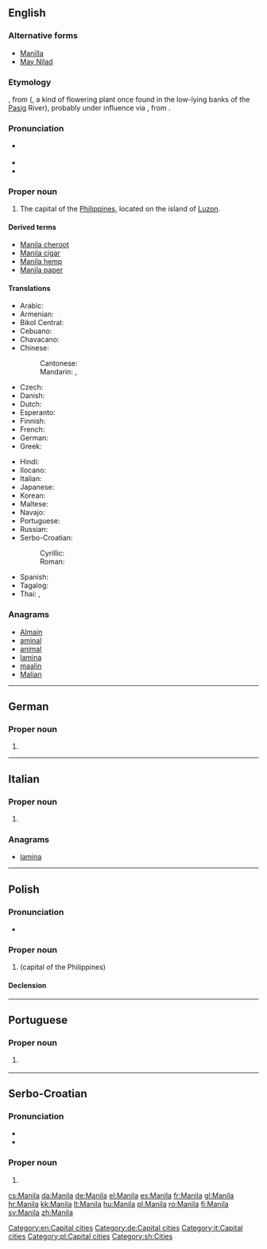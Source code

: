 {{also|manila|Mǎnílā|manilla}}
==English==

{{wikipedia}}

===Alternative forms===
* [[Manilla]] {{qualifier|nonstandard}}
* [[May Nilad]] {{qualifier|historical}}

===Etymology===
{{etyl|tl|en}} {{term|Maynila|lang=tl}}, from {{term|may nilad|lang=tl}} ({{term|may||there is|lang=tl}}, {{term|nilad|lang=tl}} a kind of flowering plant once found in the low-lying banks of the [[Pasig]] River), probably under influence via {{etyl|es|en}}, from {{term|امان الله|أمان الله|sc=Arab|tr=amān Allāh|God’s protection|lang=ar}}.

===Pronunciation===
* {{a|UK|US}} {{IPA|/məˈnɪl.ə/}}
* {{hyphenation|ma|nila|lang=en}}
* {{rhymes|ɪlə}}

===Proper noun===
{{en-proper noun}}

# The capital of the [[Philippines]], located on the island of [[Luzon]].

====Derived terms====
* [[Manila cheroot]]
* [[Manila cigar]]
* [[Manila hemp]]
* [[Manila paper]]

====Translations====
{{trans-top|capital of the Philippines}}
* Arabic: {{t|ar|مانيلا|f|tr=maniila}}
* Armenian: {{t|hy|Մանիլա|tr=Manila}}
* Bikol Central: {{t|bcl|Manila}}
* Cebuano: {{t|ceb|Manila}}
* Chavacano: {{t|cbk|Manila}}
* Chinese:
*: Cantonese: {{t|yue|馬尼拉|tr=maa5 nei4 laai1|sc=Hani}}
*: Mandarin: {{t|cmn|馬尼拉|sc=Hani}},  {{t+|cmn|马尼拉|tr=Mǎnílā|sc=Hani}}
* Czech: {{t+|cs|Manila|f}}
* Danish: {{t+|da|Manila}}
* Dutch: {{t|nl|Manilla}}
* Esperanto: {{t|eo|Manilo}}
* Finnish: {{t+|fi|Manila}}
* French: {{t+|fr|Manille|f}}
* German: {{t+|de|Manila|n}}
* Greek: {{t+|el|Μανίλα|f|tr=Maníla}}
{{trans-mid}}
* Hindi: {{t|hi|मनीला|tr=Manīlā}}
* Ilocano: {{t|ilo|Manila}}
* Italian: {{t|it|Manila|f}}
* Japanese: {{t|ja|マニラ|tr=Manira}}
* Korean: {{t+|ko|마닐라|tr=Manilla|sc=Hang}}
* Maltese: {{t|mt|Manila|f}}
* Navajo: {{t|nv|Manííla}}
* Portuguese: {{t|pt|Manila|f}}
* Russian: {{t|ru|Манила|f|tr=Maníla}}
* Serbo-Croatian:
*: Cyrillic: {{t|sh|Манила|f}}
*: Roman: {{t|sh|Manila|f}}
* Spanish: {{t+|es|Manila|f}}
* Tagalog: {{t|tl|Maynila}}
* Thai: {{t|th|มะนิลา|tr=má-ní-laa}}, {{t|th|กรุงมะนิลา|tr=grung-má-ní-laa}}
{{trans-bottom}}

===Anagrams===
* [[Almain#English|Almain]]
* [[aminal#English|aminal]]
* [[animal#English|animal]]
* [[lamina#English|lamina]]
* [[maalin#English|maalin]]
* [[Malian#English|Malian]]

[[Category:en:Capital cities]]

----

==German==

===Proper noun===
{{de-proper noun}}

# {{l|en|Manila}}

[[Category:de:Capital cities]]

----

==Italian==

===Proper noun===
{{it-proper noun|g=f}}

# {{l|en|Manila}}

===Anagrams===
* [[lamina#Italian|lamina]]

[[Category:it:Capital cities]]

----

==Polish==
{{wikipedia|lang=pl}}

===Pronunciation===
* {{audio|Pl-Manila.ogg|audio|lang=pl}}

===Proper noun===
{{head|pl|proper noun|g=f}}

# {{l|en|Manila}} (capital of the Philippines)

====Declension====
{{pl-decl-noun-sing|Manila|Manili|Manili|Manilę|Manilą|Manili|Manilo}}

[[Category:pl:Capital cities]]

----

==Portuguese==

===Proper noun===
{{pt-proper noun|f}}

# {{l/en|Manila}} {{gloss|capital of the Philippines}}

----

==Serbo-Croatian==
{{wikipedia|lang=sh}}

===Pronunciation===
* {{IPA|/mânila/|lang=sh}}
* {{hyphenation|Ma|ni|la|lang=sh}}

===Proper noun===
{{sh-proper noun|g=f|head=Mȁnila|r|Манила|Ма̏нила}}

# {{l|en|Manila}}

[[Category:sh:Cities]]

[[cs:Manila]]
[[da:Manila]]
[[de:Manila]]
[[el:Manila]]
[[es:Manila]]
[[fr:Manila]]
[[gl:Manila]]
[[hr:Manila]]
[[kk:Manila]]
[[lt:Manila]]
[[hu:Manila]]
[[pl:Manila]]
[[ro:Manila]]
[[fi:Manila]]
[[sv:Manila]]
[[zh:Manila]]